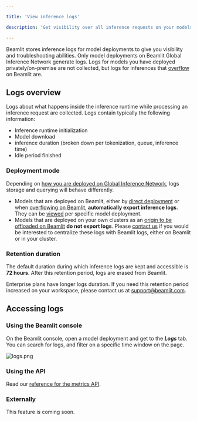 ```yaml
---

title: 'View inference logs'

description: 'Get visibility over all inference requests on your models.'

---
```


Beamlit stores inference logs for model deployments to give you visibility and troubleshooting abilities. Only model deployments on Beamlit Global Inference Network generate logs. Logs for models you have deployed privately/on-premise are not collected, but logs for inferences that [overflow](../Models/Cloud-Burst-Network/Model-overflow.md) on Beamlit are.

## Logs overview

Logs about what happens inside the inference runtime while processing an inference request are collected. Logs contain typically the following information:

- Inference runtime initialization
- Model download
- inference duration (broken down per tokenization, queue, inference time)
- Idle period finished

### Deployment mode

Depending on [how you are deployed on Global Inference Network](../Models/Global-Inference-Network.md), logs storage and querying will behave differently.

- Models that are deployed on Beamlit, either by [direct deployment](../Models/Model-deployment.md) or when [overflowing on Beamlit](../Models/Cloud-Burst-Network/Model-overflow.md), **automatically export inference logs**. They can be [viewed](View-model-logs.md) per specific model deployment.
- Models that are deployed on your own clusters as an [origin to be offloaded on Beamlit](../Models/Cloud-Burst-Network/Model-overflow.md) **do not export logs**. Please [contact us](mailto:support@beamlit.com) if you would be interested to centralize these logs with Beamlit logs, either on Beamlit or in your cluster.

### Retention duration

The default duration during which inference logs are kept and accessible is **72 hours**. After this retention period, logs are erased from Beamlit.

<Note>Enterprise plans have longer logs duration. If you need this retention period increased on your workspace, please contact us at [support@beamlit.com](mailto:support@beamlit.com).</Note>

## Accessing logs

### Using the Beamlit console

On the Beamlit console, open a model deployment and get to the ***Logs*** tab. You can search for logs, and filter on a specific time window on the page.

![logs.png](View-model-logs/logs.png)

### Using the API

Read our [reference for the metrics API](https://docs.beamlit.com/api-reference/models/get-models-deployments-metrics).

### Externally

<Info>This feature is coming soon.</Info>